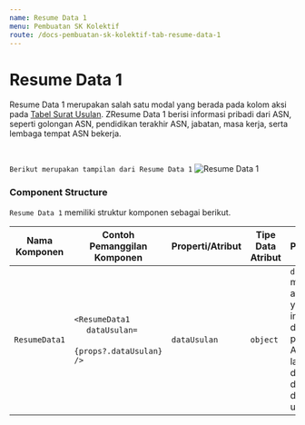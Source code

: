 ```yaml
---
name: Resume Data 1
menu: Pembuatan SK Kolektif
route: /docs-pembuatan-sk-kolektif-tab-resume-data-1
---
```


# Resume Data 1

Resume Data 1 merupakan salah satu modal yang berada pada kolom aksi pada [Tabel Surat Usulan](/docs-pembuatan-sk-kolektif-table-step-1 "title"). 
ZResume Data 1 berisi informasi pribadi dari ASN, seperti golongan ASN,
pendidikan terakhir ASN, jabatan, masa kerja, serta lembaga tempat ASN bekerja.

<br/>

```Berikut merupakan tampilan dari Resume Data 1```
![Resume Data 1](../../src/img/pembuatan-SK-Kolektif/ResumeData1.jpeg)

### Component Structure

`Resume Data 1` memiliki struktur komponen sebagai berikut.

| Nama Komponen | Contoh Pemanggilan <br/> Komponen                                                                                            | Properti/Atribut | Tipe Data <br/> Atribut | Penjelasan                                                                                                                        |
| ------------- | -----------------------------------------------------------------------------------------------------------------------------|------------------| ------------------------|-----------------------------------------------------------------------------------------------------------------------------------|
| `ResumeData1` | `<ResumeData1` <br/> &nbsp;&nbsp;&nbsp;&nbsp; `dataUsulan=`  <br/> &nbsp;&nbsp;&nbsp;&nbsp; `{props?.dataUsulan}` <br/> `/>` | `dataUsulan`     | `object`                | `dataUsulan` merupakan atribut <br/> yang berisi informasi data <br/> pribadi ASN, jenis layanan, <br/> dan dokumen-dokumen usulan|
